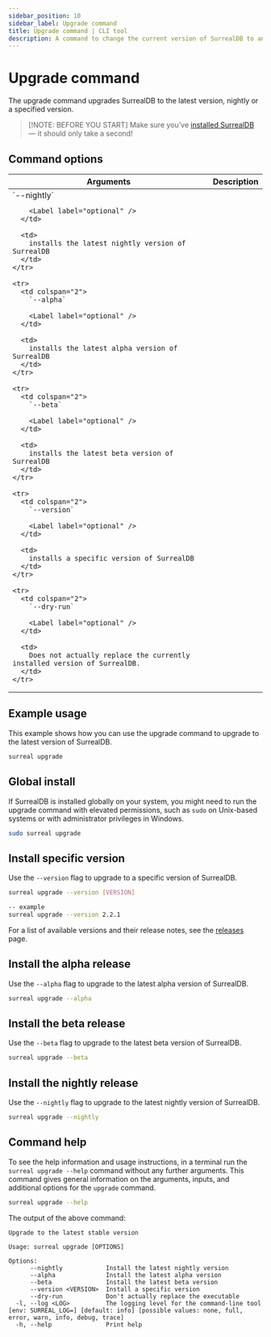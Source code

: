 ```yaml
---
sidebar_position: 10
sidebar_label: Upgrade command
title: Upgrade command | CLI tool
description: A command to change the current version of SurrealDB to another one, including the latest version, specified version, or nightly.
---
```



# Upgrade command

The upgrade command upgrades SurrealDB to the latest version, nightly or a specified version.

> \[!NOTE: BEFORE YOU START]
> Make sure you’ve [installed SurrealDB](/docs/surrealdb/installation) — it should only take a second!

## Command options

<table>
  <thead>
    <tr>
      <th colspan="2">Arguments</th>
      <th>Description</th>
    </tr>
  </thead>

  <tbody>
    <tr>
      <td colspan="2">
        `--nightly`

        <Label label="optional" />
      </td>

      <td>
        installs the latest nightly version of SurrealDB
      </td>
    </tr>

    <tr>
      <td colspan="2">
        `--alpha`

        <Label label="optional" />
      </td>

      <td>
        installs the latest alpha version of SurrealDB
      </td>
    </tr>

    <tr>
      <td colspan="2">
        `--beta`

        <Label label="optional" />
      </td>

      <td>
        installs the latest beta version of SurrealDB
      </td>
    </tr>

    <tr>
      <td colspan="2">
        `--version`

        <Label label="optional" />
      </td>

      <td>
        installs a specific version of SurrealDB
      </td>
    </tr>

    <tr>
      <td colspan="2">
        `--dry-run`

        <Label label="optional" />
      </td>

      <td>
        Does not actually replace the currently installed version of SurrealDB.
      </td>
    </tr>
  </tbody>
</table>

## Example usage

This example shows how you can use the upgrade command to upgrade to the latest version of SurrealDB.

```bash
surreal upgrade
```

## Global install

If SurrealDB is installed globally on your system, you might need to run the upgrade command with elevated permissions, such as `sudo` on Unix-based systems or with administrator privileges in Windows.

```bash
sudo surreal upgrade
```

## Install specific version

Use the `--version` flag to upgrade to a specific version of SurrealDB.

```bash
surreal upgrade --version [VERSION]

-- example
surreal upgrade --version 2.2.1
```

For a list of available versions and their release notes, see the [releases](/releases) page.

## Install the alpha release

<Since v="v1.5.3" />

Use the `--alpha` flag to upgrade to the latest alpha version of SurrealDB.

```bash
surreal upgrade --alpha
```

## Install the beta release

<Since v="v1.1.0" />

Use the `--beta` flag to upgrade to the latest beta version of SurrealDB.

```bash
surreal upgrade --beta
```

## Install the nightly release

Use the `--nightly` flag to upgrade to the latest nightly version of SurrealDB.

```bash
surreal upgrade --nightly
```

## Command help

To see the help information and usage instructions, in a terminal run the `surreal upgrade --help` command without any further arguments. This command gives general information on the arguments, inputs, and additional options for the `upgrade` command.

```bash
surreal upgrade --help
```

The output of the above command:

```
Upgrade to the latest stable version

Usage: surreal upgrade [OPTIONS]

Options:
      --nightly            Install the latest nightly version
      --alpha              Install the latest alpha version
      --beta               Install the latest beta version
      --version <VERSION>  Install a specific version
      --dry-run            Don't actually replace the executable
  -l, --log <LOG>          The logging level for the command-line tool [env: SURREAL_LOG=] [default: info] [possible values: none, full, error, warn, info, debug, trace]
  -h, --help               Print help
```
